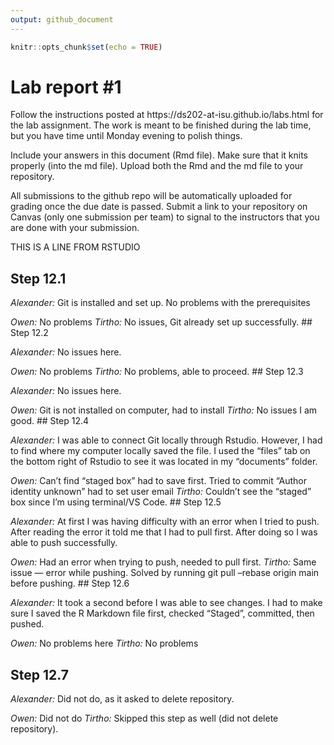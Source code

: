 ```yaml
---
output: github_document
---
```


<!-- README.md is generated from README.Rmd. Please edit the README.Rmd file -->


```r
knitr::opts_chunk$set(echo = TRUE)
```

# Lab report #1

Follow the instructions posted at https://ds202-at-isu.github.io/labs.html for the lab assignment. The work is meant to be finished during the lab time, but you have time until Monday evening to polish things.

Include your answers in this document (Rmd file). Make sure that it knits properly (into the md file). Upload both the Rmd and the md file to your repository.  

All submissions to the github repo will be automatically uploaded for grading once the due date is passed.
Submit a link to your repository on Canvas (only one submission per team) to signal to the instructors that you are done with your submission.

THIS IS A LINE FROM RSTUDIO

## Step 12.1

*Alexander:* Git is installed and set up. No problems with the prerequisites

*Owen:* No problems
*Tirtho:* No issues, Git already set up successfully.
## Step 12.2

*Alexander:* No issues here.

*Owen:* No problems
*Tirtho:* No problems, able to proceed.
## Step 12.3 

*Alexander:* No issues here.

*Owen:* Git is not installed on computer, had to install
*Tirtho:* No issues I am good.
## Step 12.4

*Alexander:* I was able to connect Git locally through Rstudio. However, I had to find where my computer locally saved the file. I used the "files" tab on the bottom right of Rstudio to see it was located in my "documents" folder.

*Owen:* Can't find "staged box" had to save first. Tried to commit "Author identity unknown" had to set user email
*Tirtho:* Couldn’t see the “staged” box since I’m using terminal/VS Code.
## Step 12.5 

*Alexander:* At first I was having difficulty with an error when I tried to push. After reading the error it told me that I had to pull first. After doing so I was able to push successfully.

*Owen:* Had an error when trying to push, needed to pull first.
*Tirtho:* Same issue — error while pushing. Solved by running git pull --rebase origin main before pushing.
## Step 12.6

*Alexander:* It took a second before I was able to see changes. I had to make sure I saved the R Markdown file first, checked "Staged", committed, then pushed.

*Owen:* No problems here
*Tirtho:* No problems

## Step 12.7

*Alexander:* Did not do, as it asked to delete repository.

*Owen:* Did not do
*Tirtho:* Skipped this step as well (did not delete repository).
